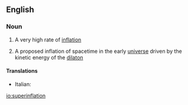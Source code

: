 ==English==

===Noun===
{{en-noun|-}}

# {{context|economics|lang=en}} A very high rate of [[inflation]]
# {{context|cosmology|lang=en}} A proposed inflation of spacetime in the early [[universe]] driven by the kinetic energy of the [[dilaton]]

====Translations====
{{trans-top|high rate of inflation}}
* Italian: {{t-|it|superinflazione|f}}
{{trans-mid}}
{{trans-bottom}}

[[io:superinflation]]